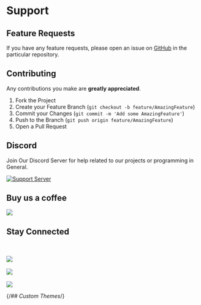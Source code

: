 
# Support

## Feature Requests

If you have any feature requests, please open an issue on [GitHub](https://github.com/GizmolabAI) in the particular repository.

## Contributing

Any contributions you make are **greatly appreciated**.

1. Fork the Project
2. Create your Feature Branch (`git checkout -b feature/AmazingFeature`)
3. Commit your Changes (`git commit -m 'Add some AmazingFeature'`)
4. Push to the Branch (`git push origin feature/AmazingFeature`)
5. Open a Pull Request

## Discord

Join Our Discord Server for help related to our projects or programming in General.

[![Support Server](https://img.shields.io/discord/834390097621286922.svg?label=Discord&logo=Discord&colorB=7289da&style=for-the-badge)](https://discord.gg/jDP2FbvCdk)

## Buy us a coffee

<a href="https://www.buymeacoffee.com/g1zmo">
  <img src="https://www.buymeacoffee.com/assets/img/guidelines/download-assets-sm-1.svg" />
</a>

## Stay Connected

<br></br>
<a href="https://twitter.com/gizmo_gg">
  <img src="https://img.shields.io/badge/Twitter-1DA1F2?style=for-the-badge&logo=twitter&logoColor=white" />
</a>
<br></br>
<a href="https://instagram.com/gizmo_gg">
  <img src="https://img.shields.io/badge/Instagram-E4405F?style=for-the-badge&logo=instagram&logoColor=white" />
</a>
<br></br>
<a href="https://github.com/GizmolabAI">
  <img src="https://img.shields.io/badge/GitHub-100000?style=for-the-badge&logo=github&logoColor=white" />
</a>

{/_## Custom Themes_/}
